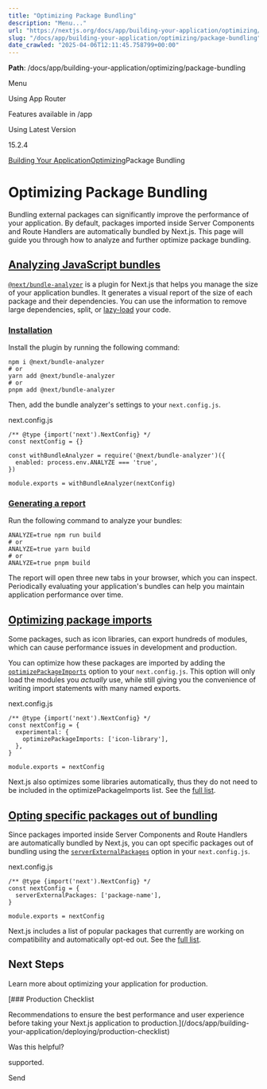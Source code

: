 ---
title: "Optimizing Package Bundling"
description: "Menu..."
url: "https://nextjs.org/docs/app/building-your-application/optimizing/package-bundling"
slug: "/docs/app/building-your-application/optimizing/package-bundling"
date_crawled: "2025-04-06T12:11:45.758799+00:00"
---

**Path**: /docs/app/building-your-application/optimizing/package-bundling

Menu

Using App Router

Features available in /app

Using Latest Version

15.2.4

[Building Your Application](/docs/app/building-your-application)[Optimizing](/docs/app/building-your-application/optimizing)Package Bundling

# Optimizing Package Bundling

Bundling external packages can significantly improve the performance of your application. By default, packages imported inside Server Components and Route Handlers are automatically bundled by Next.js. This page will guide you through how to analyze and further optimize package bundling.

## [Analyzing JavaScript bundles](#analyzing-javascript-bundles)

[`@next/bundle-analyzer`](https://www.npmjs.com/package/@next/bundle-analyzer) is a plugin for Next.js that helps you manage the size of your application bundles. It generates a visual report of the size of each package and their dependencies. You can use the information to remove large dependencies, split, or [lazy-load](/docs/app/building-your-application/optimizing/lazy-loading) your code.

### [Installation](#installation)

Install the plugin by running the following command:

```
npm i @next/bundle-analyzer
# or
yarn add @next/bundle-analyzer
# or
pnpm add @next/bundle-analyzer
```

Then, add the bundle analyzer's settings to your `next.config.js`.

next.config.js

```
/** @type {import('next').NextConfig} */
const nextConfig = {}
 
const withBundleAnalyzer = require('@next/bundle-analyzer')({
  enabled: process.env.ANALYZE === 'true',
})
 
module.exports = withBundleAnalyzer(nextConfig)
```

### [Generating a report](#generating-a-report)

Run the following command to analyze your bundles:

```
ANALYZE=true npm run build
# or
ANALYZE=true yarn build
# or
ANALYZE=true pnpm build
```

The report will open three new tabs in your browser, which you can inspect. Periodically evaluating your application's bundles can help you maintain application performance over time.

## [Optimizing package imports](#optimizing-package-imports)

Some packages, such as icon libraries, can export hundreds of modules, which can cause performance issues in development and production.

You can optimize how these packages are imported by adding the [`optimizePackageImports`](/docs/app/api-reference/config/next-config-js/optimizePackageImports) option to your `next.config.js`. This option will only load the modules you *actually* use, while still giving you the convenience of writing import statements with many named exports.

next.config.js

```
/** @type {import('next').NextConfig} */
const nextConfig = {
  experimental: {
    optimizePackageImports: ['icon-library'],
  },
}
 
module.exports = nextConfig
```

Next.js also optimizes some libraries automatically, thus they do not need to be included in the optimizePackageImports list. See the [full list](https://nextjs.org/docs/app/api-reference/config/next-config-js/optimizePackageImports).

## [Opting specific packages out of bundling](#opting-specific-packages-out-of-bundling-1)

Since packages imported inside Server Components and Route Handlers are automatically bundled by Next.js, you can opt specific packages out of bundling using the [`serverExternalPackages`](/docs/app/api-reference/config/next-config-js/serverExternalPackages) option in your `next.config.js`.

next.config.js

```
/** @type {import('next').NextConfig} */
const nextConfig = {
  serverExternalPackages: ['package-name'],
}
 
module.exports = nextConfig
```

Next.js includes a list of popular packages that currently are working on compatibility and automatically opt-ed out. See the [full list](/docs/app/api-reference/config/next-config-js/serverExternalPackages).

## Next Steps

Learn more about optimizing your application for production.

[### Production Checklist

Recommendations to ensure the best performance and user experience before taking your Next.js application to production.](/docs/app/building-your-application/deploying/production-checklist)

Was this helpful?

supported.

Send